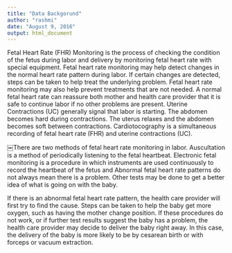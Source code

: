 ```yaml
---
title: "Data Backgorund"
author: "rashmi"
date: "August 9, 2016"
output: html_document
---
```


Fetal Heart Rate (FHR) Monitoring is the process of checking the condition of the fetus during labor and delivery by monitoring fetal heart rate with special equipment. Fetal heart rate monitoring may help detect changes in the normal heart rate pattern during labor. If certain changes are detected, steps can be taken to help treat the underlying problem. Fetal heart rate monitoring may also help prevent treatments that are not needed. A normal fetal heart rate can reassure both mother and health care provider that it is safe to continue labor if no other problems are present. Uterine Contractions (UC) generally signal that labor is starting. The abdomen becomes hard during contractions. The uterus relaxes and the abdomen becomes soft between contractions. Cardiotocography is a simultaneous recording of fetal heart rate (FHR) and uterine contractions (UC).
  
￼There are two methods of fetal heart rate monitoring in labor. Auscultation is a method of periodically listening to the fetal heartbeat. Electronic fetal monitoring is a procedure in which instruments are used continuously to record the heartbeat of the fetus and
Abnormal fetal heart rate patterns do not always mean there is a problem. Other tests may be done to get a better idea of what is going on with the baby. 

If there is an abnormal fetal heart rate pattern, the health care provider will first try to find the cause. Steps can be taken to help the baby get more oxygen, such as having the mother change position. If these procedures do not work, or if further test results suggest the baby has a problem, the health care provider may decide to deliver the baby right away. In this case, the delivery of the baby is more likely to be by cesarean birth or with forceps or vacuum extraction.